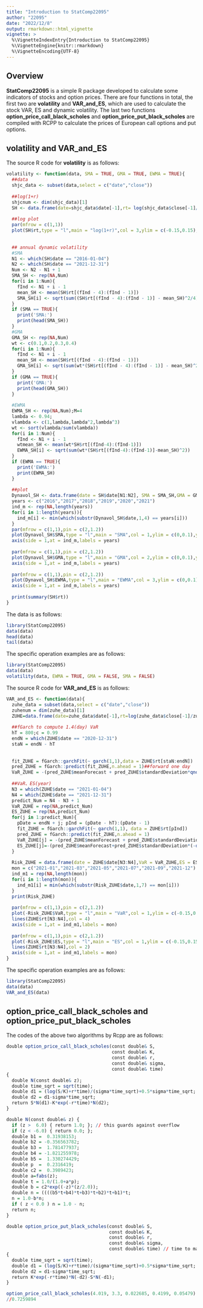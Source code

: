 ```yaml
---
title: "Introduction to StatComp22095"
author: "22095"
date: "2022/12/8"
output: rmarkdown::html_vignette
vignette: >
  %\VignetteIndexEntry{Introduction to StatComp22095}
  %\VignetteEngine{knitr::rmarkdown}
  %\VignetteEncoding{UTF-8}
---
```


## Overview

__StatComp22095__ is a simple R package developed to calculate some indicators of stocks and option prices. There are four functions in total, the first two are __volatility__ and __VAR_and_ES__, which are used to calculate the stock VAR, ES and dynamic volatility. The last two functions __option_price_call_black_scholes__ and __option_price_put_black_scholes__ are compiled with RCPP to calculate the prices of European call options and put options. 

## __volatility__ and __VAR_and_ES__

The source R code for __volatility__ is as follows:
```r
volatility <- function(data, SMA = TRUE, GMA = TRUE, EWMA = TRUE){
  ##data
  shjc_data <- subset(data,select = c("date","close"))
  
  ##log(1+r)
  shjcnum <- dim(shjc_data)[1]
  SH <- data.frame(date=shjc_data$date[-1],rt= log(shjc_data$close[-1]/shjc_data$close[-shjcnum]))
  
  ##log plot
  par(mfrow = c(1,1))
  plot(SH$rt,type = "l",main = "log(1+r)",col = 3,ylim = c(-0.15,0.15),xlab ="",ylab = "")
  
  
  ## annual dynamic volatility
  #SMA
  N1 <- which(SH$date == "2016-01-04")
  N2 <- which(SH$date == "2021-12-31")
  Num <- N2 - N1 + 1
  SMA_SH <- rep(NA,Num)
  for(i in 1:Num){
    fInd <- N1 + i - 1
    mean_SH <- mean(SH$rt[(fInd - 4):(fInd - 1)])
    SMA_SH[i] <- sqrt(sum((SH$rt[(fInd - 4):(fInd - 1)] - mean_SH)^2/4))
  }
  if (SMA == TRUE){
    print('SMA:')
    print(head(SMA_SH))
  }
  #GMA
  GMA_SH <- rep(NA,Num)
  wt <- c(0.1,0.2,0.3,0.4)
  for(i in 1:Num){
    fInd <- N1 + i - 1
    mean_SH <- mean(SH$rt[(fInd - 4):(fInd - 1)])
    GMA_SH[i] <- sqrt(sum(wt*(SH$rt[(fInd - 4):(fInd - 1)] - mean_SH)^2))
  }
  if (GMA == TRUE){
    print('GMA:')
    print(head(GMA_SH))
  }
  
  #EWMA
  EWMA_SH <- rep(NA,Num);M=4
  lambda <- 0.94;
  vlambda <- c(1,lambda,lambda^2,lambda^3)
  wt <- sort(vlambda/sum(vlambda))
  for(i in 1:Num){
    fInd <- N1 + i - 1
    wtmean_SH <- mean(wt*SH$rt[(fInd-4):(fInd-1)])
    EWMA_SH[i] <- sqrt(sum(wt*(SH$rt[(fInd-4):(fInd-1)]-mean_SH)^2))
  }
  if (EWMA == TRUE){
    print('EWMA:')
    print(EWMA_SH)
  }
  
  ##plot
  Dynavol_SH <- data.frame(date = SH$date[N1:N2], SMA = SMA_SH,GMA = GMA_SH, EWMA = EWMA_SH)
  years <- c("2016","2017","2018","2019","2020","2021") 
  ind_m <- rep(NA,length(years))
  for(i in 1:length(years)){  
    ind_m[i] <- min(which(substr(Dynavol_SH$date,1,4) == years[i])) 
  }
  par(mfrow = c(1,1),pin = c(2,1.2))
  plot(Dynavol_SH$SMA,type = "l",main = "SMA",col = 1,ylim = c(0,0.1),ylab = "",xaxt = "n",xlab ="") 
  axis(side = 1,at = ind_m,labels = years) 
  
  par(mfrow = c(1,1),pin = c(2,1.2))
  plot(Dynavol_SH$GMA,type = "l",main = "GMA",col = 2,ylim = c(0,0.1),ylab = "",xaxt = "n",xlab ="")
  axis(side = 1,at = ind_m,labels = years)
  
  par(mfrow = c(1,1),pin = c(2,1.2))
  plot(Dynavol_SH$EWMA,type = "l",main = "EWMA",col = 3,ylim = c(0,0.1),ylab = "",xaxt = "n",xlab ="")
  axis(side = 1,at = ind_m,labels = years)
  
  print(summary(SH$rt))
}
```


The data is as follows:
```r
library(StatComp22095)
data(data)
head(data)
tail(data)
```

The specific operation examples are as follows:

```r
library(StatComp22095)
data(data)
volatility(data, EWMA = TRUE, GMA = FALSE, SMA = FALSE)
```



The source R code for __VAR_and_ES__ is as follows:
```r
VAR_and_ES <- function(data){
  zuhe_data = subset(data,select = c("date","close"))
  zuhenum = dim(zuhe_data)[1]
  ZUHE=data.frame(date=zuhe_data$date[-1],rt=log(zuhe_data$close[-1]/zuhe_data$close[-zuhenum]))#对数收益率
  
  ##fGarch to compute 1.4(day) VaR
  hT = 800;c = 0.99
  endN = which(ZUHE$date == "2020-12-31")
  staN = endN - hT
  
  
  fit_ZUHE = fGarch::garchFit(~ garch(1,1),data = ZUHE$rt[staN:endN])
  pred_ZUHE = fGarch::predict(fit_ZUHE,n.ahead = 1)##forward one day
  VaR_ZUHE = -(pred_ZUHE$meanForecast + pred_ZUHE$standardDeviation*qnorm(p = 1-c))
  
  ##VaR、ES(year)
  N3 = which(ZUHE$date == "2021-01-04")
  N4 = which(ZUHE$date == "2021-12-31")
  predict_Num = N4 - N3 + 1
  VaR_ZUHE = rep(NA,predict_Num)
  ES_ZUHE = rep(NA,predict_Num)
  for(j in 1:predict_Num){
    pDate = endN + j; pInd = (pDate - hT):(pDate - 1)
    fit_ZUHE = fGarch::garchFit(~ garch(1,1), data = ZUHE$rt[pInd])
    pred_ZUHE = fGarch::predict(fit_ZUHE,n.ahead = 1)
    VaR_ZUHE[j] = -(pred_ZUHE$meanForecast + pred_ZUHE$standardDeviation*qnorm(p = 1-c))
    ES_ZUHE[j]=-(pred_ZUHE$meanForecast+pred_ZUHE$standardDeviation*(-dnorm(qnorm(p = 1-c))/(1-c)))
  }
  
  Risk_ZUHE = data.frame(date = ZUHE$date[N3:N4],VaR = VaR_ZUHE,ES = ES_ZUHE)
  mon = c("2021-01","2021-03","2021-05","2021-07","2021-09","2021-12")
  ind_m1 = rep(NA,length(mon))
  for(i in 1:length(mon)){   
    ind_m1[i] = min(which(substr(Risk_ZUHE$date,1,7) == mon[i])) 
  }
  print(Risk_ZUHE)
  
  par(mfrow = c(1,1),pin = c(2,1.2))
  plot(-Risk_ZUHE$VaR,type = "l",main = "VaR",col = 1,ylim = c(-0.15,0.15),ylab = "",xaxt = "n",xlab = "")
  lines(ZUHE$rt[N3:N4],col = 4)
  axis(side = 1,at = ind_m1,labels = mon)
  
  par(mfrow = c(1,1),pin = c(2,1.2))
  plot(-Risk_ZUHE$ES,type = "l",main = "ES",col = 1,ylim = c(-0.15,0.15),ylab = "",xaxt = "n",xlab = "")
  lines(ZUHE$rt[N3:N4],col = 2)
  axis(side = 1,at = ind_m1,labels = mon)
}
```

The specific operation examples are as follows:

```r
library(StatComp22095)
data(data)
VAR_and_ES(data)
```


## __option_price_call_black_scholes__ and __option_price_put_black_scholes__

The codes of the above two algorithms by Rcpp are as follows:
```r
double option_price_call_black_scholes(const double& S,
                                       const double& K,
                                       const double& r,
                                       const double& sigma,
                                       const double& time) 
{
  double N(const double& z);
  double time_sqrt = sqrt(time);
  double d1 = (log(S/K)+r*time)/(sigma*time_sqrt)+0.5*sigma*time_sqrt;
  double d2 = d1-sigma*time_sqrt;
  return S*N(d1)-K*exp(-r*time)*N(d2);
}

double N(const double& z) {
  if (z >  6.0) { return 1.0; }; // this guards against overflow
  if (z < -6.0) { return 0.0; };
  double b1 =  0.31938153;
  double b2 = -0.356563782;
  double b3 =  1.781477937;
  double b4 = -1.821255978;
  double b5 =  1.330274429;
  double p  =  0.2316419;
  double c2 =  0.3989423;
  double a=fabs(z);
  double t = 1.0/(1.0+a*p);
  double b = c2*exp((-z)*(z/2.0));
  double n = ((((b5*t+b4)*t+b3)*t+b2)*t+b1)*t;
  n = 1.0-b*n;
  if ( z < 0.0 ) n = 1.0 - n;
  return n;
}

double option_price_put_black_scholes(const double& S,
                                      const double& K,
                                      const double& r,
                                      const double& sigma,
                                      const double& time) // time to maturity
{
  double time_sqrt = sqrt(time);
  double d1 = (log(S/K)+r*time)/(sigma*time_sqrt)+0.5*sigma*time_sqrt;
  double d2 = d1-sigma*time_sqrt;
  return K*exp(-r*time)*N(-d2)-S*N(-d1);
}

option_price_call_black_scholes(4.019, 3.3, 0.022685, 0.4199, 0.05479)
//0.7259894
```
